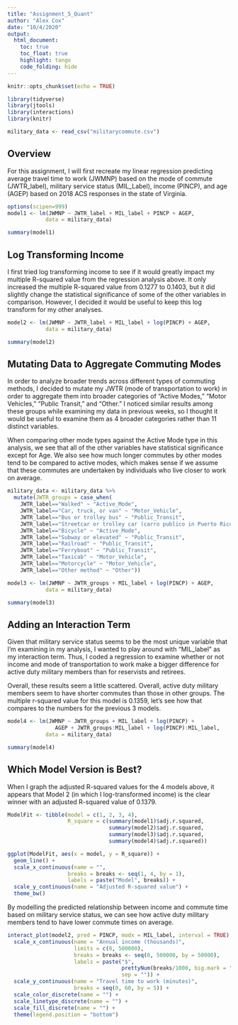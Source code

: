 ---
title: "Assignment_5_Quant"
author: "Alex Cox"
date: "10/4/2020"
output:
  html_document:
    toc: true
    toc_float: true
    highlight: tango
    code_folding: hide
---

```{r setup, include=FALSE}
knitr::opts_chunk$set(echo = TRUE)
```

```{r library, include=FALSE}
library(tidyverse)
library(jtools)
library(interactions)
library(knitr)
```

```{r load CSV, message=FALSE}
military_data <- read_csv("militarycommute.csv")
```

## Overview

For this assignment, I will first recreate my linear regression predicting average travel time to work (JWMNP) based on the mode of commute (JWTR_label), military service status (MIL_Label), income (PINCP), and age (AGEP) based on 2018 ACS responses in the state of Virginia.

```{r model1, message=FALSE}
options(scipen=999) 
model1 <- lm(JWMNP ~ JWTR_label + MIL_label + PINCP + AGEP, 
            data = military_data)

summary(model1)
```

## Log Transforming Income

I first tried log transforming income to see if it would greatly impact my multiple R-squared value from the regression analysis above. It only increased the multiple R-squared value from 0.1277 to 0.1403, but it did slightly change the statistical significance of some of the other variables in comparison. However, I decided it would be useful to keep this log transform for my other analyses.

```{r model2, message=FALSE}
model2 <- lm(JWMNP ~ JWTR_label + MIL_label + log(PINCP) + AGEP, 
            data = military_data)

summary(model2)
```

## Mutating Data to Aggregate Commuting Modes

In order to analyze broader trends across different types of commuting methods, I decided to mutate my JWTR (mode of transportation to work) in order to aggregate them into broader categories of "Active Modes," "Motor Vehicles," "Public Transit," and "Other." I noticed similar results among these groups while examining my data in previous weeks, so I thought it would be useful to examine them as 4 broader categories rather than 11 distinct variables.

When comparing other mode types against the Active Mode type in this analysis, we see that all of the other variables have statistical significance except for Age. We also see how much longer commutes by other modes tend to be compared to active modes, which makes sense if we assume that these commutes are undertaken by individuals who live closer to work on average.

```{r model3, message=FALSE}
military_data <- military_data %>%
  mutate(JWTR_groups = case_when(
    JWTR_label=="Walked" ~ "Active_Mode",
    JWTR_label=="Car, truck, or van" ~ "Motor_Vehicle",
    JWTR_label=="Bus or trolley bus" ~ "Public_Transit",
    JWTR_label=="Streetcar or trolley car (carro publico in Puerto Rico)" ~ "Public_Transit",
    JWTR_label=="Bicycle" ~ "Active_Mode",
    JWTR_label=="Subway or elevated" ~ "Public_Transit",
    JWTR_label=="Railroad" ~ "Public_Transit",
    JWTR_label=="Ferryboat" ~ "Public_Transit",
    JWTR_label=="Taxicab" ~ "Motor_Vehicle",
    JWTR_label=="Motorcycle" ~ "Motor_Vehicle",
    JWTR_label=="Other method" ~ "Other"))

model3 <- lm(JWMNP ~ JWTR_groups + MIL_label + log(PINCP) + AGEP, 
            data = military_data)

summary(model3)
```

## Adding an Interaction Term

Given that military service status seems to be the most unique variable that I'm examining in my analysis, I wanted to play around with "MIL_label" as my interaction term. Thus, I coded a regression to examine whether or not income and mode of transportation to work make a bigger difference for active duty military members than for reservists and retirees.

Overall, these results seem a little scattered. Overall, active duty military members seem to have shorter commutes than those in other groups. The multiple r-squared value for this model is 0.1359, let's see how that compares to the numbers for the previous 3 models.

```{r model4, message=FALSE}
model4 <- lm(JWMNP ~ JWTR_groups + MIL_label + log(PINCP) +
               AGEP + JWTR_groups:MIL_label + log(PINCP):MIL_label, 
            data = military_data)

summary(model4)
```

## Which Model Version is Best?

When I graph the adjusted R-squared values for the 4 models above, it appears that Model 2 (in which I log-transformed income) is the clear winner with an adjusted R-squared value of 0.1379.

```{r visual1, message=FALSE}
ModelFit <- tibble(model = c(1, 2, 3, 4),
                   R_square = c(summary(model1)$adj.r.squared,
                                summary(model2)$adj.r.squared,
                                summary(model3)$adj.r.squared,
                                summary(model4)$adj.r.squared))

ggplot(ModelFit, aes(x = model, y = R_square)) +
  geom_line() +
  scale_x_continuous(name = "",
                   breaks = breaks <- seq(1, 4, by = 1),
                   labels = paste("Model", breaks)) +
  scale_y_continuous(name = "Adjusted R-squared value") +
  theme_bw()
```

By modelling the predicted relationship between income and commute time based on military service status, we can see how active duty military members tend to have lower commute times on average.

```{r visual2, message=FALSE}
interact_plot(model2, pred = PINCP, modx = MIL_label, interval = TRUE) +
  scale_x_continuous(name = "Annual income (thousands)",
                     limits = c(0, 500000),
                     breaks = breaks <- seq(0, 500000, by = 50000),
                     labels = paste("$", 
                                    prettyNum(breaks/1000, big.mark = "'"),
                                    sep = "")) +
  scale_y_continuous(name = "Travel time to work (minutes)",
                     breaks = seq(0, 60, by = 5)) +
  scale_color_discrete(name = "") +
  scale_linetype_discrete(name = "") +
  scale_fill_discrete(name = "") +
  theme(legend.position = "bottom")
```